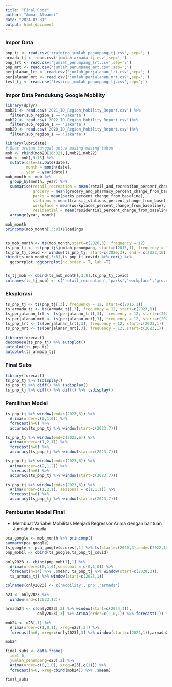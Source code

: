 ---
title: "Final Code"
author: "Ammar Alwandi"
date: "2024-07-31"
output: html_document
---
### Impor Data
```{r}
pnp_tj <- read.csv('training_jumlah_penumpang_tj.csv', sep=';')
armada_tj <- read.csv('jumlah_armada_tj.csv',sep=';')
pnp_lrt <- read.csv('jumlah_penumpang_lrt.csv',sep=';')
pnp_mrt <- read.csv('jumlah_penumpang_mrt.csv',sep=';')
perjalanan_lrt <- read.csv('jumlah_perjalanan_lrt.csv',sep=';')
perjalanan_mrt <- read.csv('jumlah_perjalanan_mrt.csv',sep=';')
test_tj <- read.csv('testing_jumlah_penumpang_tj.csv',sep=';')
```
### Impor Data Pendukung Google Mobility
```{r}
library(dplyr)
mob21 <- read.csv('2021_ID_Region_Mobility_Report.csv') %>% 
  filter(sub_region_1 == 'Jakarta')
mob22 <- read.csv('2022_ID_Region_Mobility_Report.csv')%>% 
  filter(sub_region_1 == 'Jakarta')
mob20 <- read.csv('2020_ID_Region_Mobility_Report.csv')%>% 
  filter(sub_region_1 == 'Jakarta')

library(lubridate)
# Buat urutan tanggal untuk masing-masing tahun
mob <- rbind(mob20[16:321,],mob21,mob22)
mob <- mob[,9:15] %>% 
  mutate(date=as.Date(date),
         month = month(date),
         year = year(date))
mob_month <- mob %>% 
  group_by(month, year) %>% 
  summarise(retail_recreation = mean(retail_and_recreation_percent_change_from_baseline),
            grocery = mean(grocery_and_pharmacy_percent_change_from_baseline),
            parks = mean(parks_percent_change_from_baseline),
            stations = mean(transit_stations_percent_change_from_baseline),
            workplace = mean(workplaces_percent_change_from_baseline),
            residential = mean(residential_percent_change_from_baseline)) %>% 
  arrange(year, month)

mob_month
princomp(mob_month[,3:8])$loadings


ts_mob_month <- ts(mob_month,start=c(2020,3), frequency = 12)
ts_pnp_tj <- ts(pnp_tj$jumlah_penumpang, start=c(2015,1), frequency = 12)
ts_pnp_tj_covid <- window(ts_pnp_tj, start=c(2020,3), end = c(2022,10))
cbind(ts_mob_month[,3:8],ts_pnp_tj_covid) %>% cor() %>% 
  ggcorrplot::ggcorrplot(hc.order = T, lab =T)


ts_tj_mob <- cbind(ts_mob_month[,3:8],ts_pnp_tj_covid)
colnames(ts_tj_mob) <- c('retail_recreation','parks','workplace','grocery','stations','residential','pnp')
```

### Eksplorasi
```{r}
ts_pnp_tj <- ts(pnp_tj[,3], frequency = 12, start=c(2015,1))
ts_armada_tj <- ts(armada_tj[,3], frequency = 12, start=c(2023,1))
ts_perjalanan_lrt <- ts(perjalanan_lrt[,3], frequency = 12, start=c(2023,1))
ts_perjalanan_mrt <- ts(perjalanan_mrt[,3], frequency = 12, start=c(2023,1))
ts_pnp_lrt <- ts(perjalanan_lrt[,3], frequency = 12, start=c(2023,1))
ts_pnp_mrt <- ts(perjalanan_mrt[,3], frequency = 12, start=c(2023,1))

library(forecast)
decompose(ts_pnp_tj) %>% autoplot()
autoplot(ts_pnp_tj)
autoplot(ts_armada_tj)
```

### Final Subs
```{r}
library(forecast)
ts_pnp_tj %>% tsdisplay()
ts_pnp_tj %>% diff() %>% tsdisplay()
ts_pnp_tj %>% diff() %>% diff() %>% tsdisplay()
```
### Pemilihan Model
```{r}
ts_pnp_tj %>% window(end=c(2023,6)) %>% 
  Arima(order=c(0,1,0)) %>% 
  forecast(h=6) %>% 
  accuracy(ts_pnp_tj %>% window(start=c(2023,7)))

ts_pnp_tj %>% window(end=c(2023,6)) %>% 
  Arima(order=c(1,2,1)) %>% 
  forecast(h=6) %>% 
  accuracy(ts_pnp_tj %>% window(start=c(2023,7)))

ts_pnp_tj %>% window(end=c(2023,6)) %>% 
  Arima(order=c(2,1,2)) %>% 
  forecast(h=6) %>% 
  accuracy(ts_pnp_tj %>% window(start=c(2023,7)))

ts_pnp_tj %>% window(end=c(2023,6)) %>% 
  Arima(order=c(1,2,1), seasonal = c(1,1,1)) %>% 
  forecast(h=6) %>% 
  accuracy(ts_pnp_tj %>% window(start=c(2023,7)))
```

### Pembuatan Model Final
- Membuat Variabel Mobilitas Menjadi Regressor Arima dengan bantuan Jumlah Armada
```{r}
pca_google <- mob_month %>% princomp()
summary(pca_google)
ts_google <- pca_google$scores[,1] %>% ts(start=c(2020,3),end=c(2022,10),frequency = 12)
pnp_mobil <- cbind(ts_google,ts_pnp_tj_covid)

only2023 <- cbind(pnp_mobil[,1] %>%
  Arima(order=c(0,1,0),seasonal = c(0,1,0)) %>% 
  forecast(h=14) %>% .$mean, ts_pnp_tj %>% window(start=c(2020,3)),
  ts_armada_tj) %>% window(start=c(2023,1))

colnames(only2023) <- c('mobility','pnp','armada')

o23 <- only2023 %>% 
  window(end=c(2023,12))

armada24 <- c(only2023[,3] %>% window(start=c(2024,1)),
              only2023[,3] %>% Arima(order=c(1,0,1)) %>% forecast(1)) %>% .$mean

mob24 <- o23[,1] %>% 
  Arima(order=c(1,0,1), xreg=o23[,3]) %>% 
  forecast(h=6, xreg=c(only2023[,3] %>% window(start=c(2024,1)),armada24))  %>% .$mean

mob24

final_subs <- data.frame(
  id=1:6,
  jumlah_penumpang=o23[,2] %>% 
  Arima(order=c(0,1,0), xreg=o23[,c(1)]) %>% 
  forecast(h=6, xreg=cbind(mob24)) %>% .$mean)

final_subs
```

